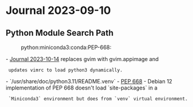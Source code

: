 = Journal 2023-09-10 =

== Python Module Search Path ==
:python:miniconda3:conda:PEP-668:

- [[2023-10-14|Journal 2023-10-14]] replaces gvim with gvim.appimage and
  updates vimrc to load python3 dynamically.
- `/usr/share/doc/python3.11/README.venv`
- [[https://peps.python.org/pep-0668/|PEP 668]]
- Debian 12 implementation of PEP 668 doesn't load `site-packages` in a
  `Miniconda3` environment but does from `venv` virtual environment.

{{{pyenv.cfg
home = /usr/bin
include-system-site-packages = true
version = 3.11.2
executable = /usr/bin/python3.11
command = /usr/bin/python3 -m venv --system-site-packages --upgrade-deps ~/jdfen/.venvs/vim_python
}}}

{{{bash
sudo apt install \
  python3-full \
  pipx \
  python3-tasklib \
  ripgrep \
  task \
  texlive-fonts-extra \
  texlive-latex-extra \
  texlive-xetex latexmk \
  universal-ctags \
  vim-gtk3
  wslu

pipx install vimwiki-cli

venvs="$HOME/.venvs"
venv_name="$venvs/vim_python"
venv_options='--system-site-packages --upgrade-deps'

mkdir -p $venvs
python3 -m venv $venv_options $venv_name

$venv_name/bin/python -m pip install panvimwiki

unset venv_name

condax install nodejs
condax install pandoc
condax install starship
}}}

